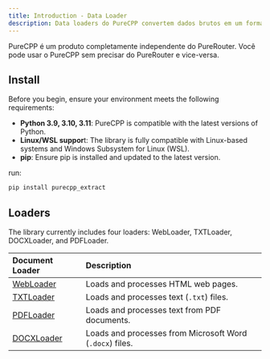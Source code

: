 ```yaml
---
title: Introduction - Data Loader
description: Data loaders do PureCPP convertem dados brutos em um formato padronizado, garantindo consistência entre diferentes fontes de dados. Cada loader segue uma estrutura unificada, oferecendo um conjunto consistente de métodos e uma experiência de uso contínua.
---
```


<Note>
PureCPP é um produto completamente independente do PureRouter. Você pode usar o PureCPP sem precisar do PureRouter e vice-versa.
</Note>

## Install

Before you begin, ensure your environment meets the following requirements:

  - **Python 3.9, 3.10, 3.11**:  PureCPP is compatible with the latest versions of Python.
  - **Linux/WSL suppor**t: The library is fully compatible with Linux-based systems and Windows Subsystem for Linux (WSL).
  - **pip**: Ensure pip is installed and updated to the latest version.

run:
```bash
pip install purecpp_extract
```

## Loaders
The library currently includes four loaders: WebLoader, TXTLoader, DOCXLoader, and PDFLoader.

| Document Loader | Description |
|:---             |:---         |
| [WebLoader](webloader)   | Loads and processes HTML web pages. |
| [TXTLoader](txtloader)   | Loads and processes text (`.txt`) files. |
| [PDFLoader](pdfloader)   | Loads and processes text from PDF documents. |
| [DOCXLoader](docxlaoder) | Loads and processes from Microsoft Word (`.docx`) files. |

